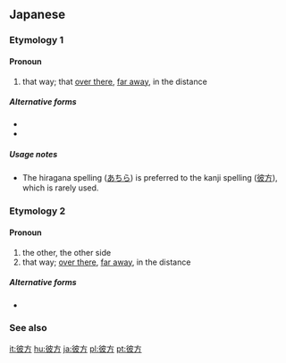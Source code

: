 ==Japanese==

===Etymology 1===

====Pronoun====
{{ja-pos|k|pronoun|hira=あちら|rom=achira}}
# that way; that [[over there]], [[far away]], in the distance

=====Alternative forms=====
* {{l|ja|あち}}
* {{l|ja|あっち}}

=====Usage notes=====
* The hiragana spelling ([[あちら]]) is preferred to the kanji spelling ([[彼方]]), which is rarely used.

===Etymology 2===

====Pronoun====
{{ja-pos|k|pronoun|hira=かなた|rom=kanata}}
# the other, the other side
# that way; [[over there]], [[far away]], in the distance

=====Alternative forms=====
* {{l|ja|あなた}}

===See also===
{{Japanese demonstratives}}

[[it:彼方]]
[[hu:彼方]]
[[ja:彼方]]
[[pl:彼方]]
[[pt:彼方]]